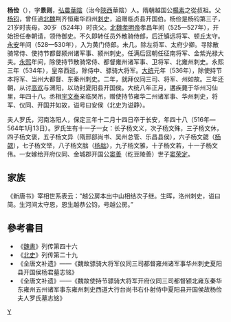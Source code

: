 {{citation style|time=2013-06-20T18:38:34+00:00}}
{{no footnotes|time=2013-06-20T18:38:34+00:00}}
'''杨俭'''（{{bd|495年||542年||}}），字'''景则'''，[[弘農|弘農]][[華陰|華陰]]（治今[[陝西|陝西]]華陰）人。隋朝越国公[[楊素|楊素]]之從叔祖。父[[杨钧|杨钧]]，曾任過[[北魏|北魏]]荆齐恒雍华四州[[刺史|刺史]]，追赠临贞县开国伯。杨俭是杨钧第三子，21岁时丧母，30岁（524年）时丧父。[[北魏孝明帝|北魏孝明帝]]孝昌年间（525—527年），开始担任奉朝请，领侍御史。不久即转任员外散骑侍郎，后迁镇远将军、顿丘太守。[[永安_(北魏)|永安]]年间（528—530年），入为黄门侍郎。未几，除左将军、太府少卿。寻除散骑常侍、使持节都督颍州诸军事、颍州刺史。任满后回朝任征南将军、金紫光禄大夫。[[永熙_(北魏)|永熙]]年间，除使持节散骑常侍、都督雍州诸军事、卫将军、北雍州刺史。永熙三年（534年），皇帝西巡，除侍中、骠骑大将军。[[大统_(西魏)|大统]]元年（536年），除使持节本将军、当州大都督、东秦州刺史。二年，就拜仪同三司、将军、州如故。三年还朝，从讨[[高欢|高欢]]与渭阳，以功封夏阳县开国侯。大统八年正月，遘疾薨于华州习仙里，年四十八。丞相[[宇文泰|宇文泰]]亲临哭吊，赠使持节雍华二州诸军事、华州刺史，将军、仪同、开国并如故，谥号曰安侯（北史为谥静）。

夫人罗氏，河南洛阳人，保定三年十二月十四日卒于长安，年四十八（516年—564年1月13日）。罗氏生有十一子一女：长子杨文义，次子杨文殊，三子杨文休，四子杨文褒，五子杨文异（隋邢部尚书、吴州总管、乐昌县侯），六子杨文勰（[[杨勰|杨勰]]），七子杨文举，八子杨文朏（[[杨文朏|杨朏]]），九子杨文雅，十子杨文若，十一子杨文伟。一女嫁给开府仪同、金城郡开国公[[窦善|窦善]]（纥豆陵善）世子[[窦荣定|窦荣定]]。

==家族==
《新唐书》宰相世系表云：“越公房本出中山相结次子继。生晖，洛州刺史，谥曰简。生河间太守恩，恩生越恭公钧，号越公房。”
<center>
{{chart/start|style=font: 80% sans-serif;}}
{{chart | Yj |Yj=[[杨结|杨结]]}}
{{chart | |!|}}
{{chart | Yj |Yj=中山相<br>[[杨继|杨继]]}}
{{chart | |!|}}
{{chart | Yh |Yh=弘农简公<br>[[杨晖_(北魏)|杨晖]]}}
{{chart | |)|-|-|-|.|}}
{{chart | Yen | | Yy |Yen=河间太守<br>[[杨恩_(北魏)|杨恩]]<br>(杨宥)|Yy=长宁男<br>[[杨佑|杨佑]]}}
{{chart | |!| | | |!|}}
{{chart | Yj | | Yy |Yj=临贞文恭公<br>[[杨钧|杨钧]]|Yy=长宁男<br>[[杨胤|杨胤]]}}
{{chart | |)|-|-|-|v|-|-|-|-|-|-|-|-|-|-|-|-|-|-|-|-|-|-|-|-|-|-|-|-|-|-|-|-|-|-|-|-|-|-|-|-|-|-|-|-|-|-|-|-|-|-|-|-|-|-|-|-|-|-|-|v|-|-|-|-|-|-|-|-|-|-|-|-|-|-|-|-|-|-|-|-|-|-|-|-|-|-|-|-|-|-|-|-|-|-|-|-|-|-|-|-|-|-|-|.| | | |,|-|-|-|+|-|-|-|.|}}
{{chart | Yx | | Ym | | | | | | | | | | | | | | | | | | | | | | | | | | | | | | | | | | | | | | | | | | | | | | | | | | | | | | Yj | | | | | | | | | | | | | | | | | | | | | | | | | | | | | | | | | | | | | | | | | | Yk | | Yyc | | Yxx | | Yjn |Yx=临贞忠公<br>[[杨暄_(北魏)|杨暄]]|Ym=[[杨穆|杨穆]]|Yj=夏阳安侯<br>杨俭|Yk=华山元公<br>[[杨宽_(北周)|杨宽]]|Yyc=[[杨宜成|杨宜成]]|Yxx=[[杨熙仙|杨熙仙]]|Yjn=[[杨季女|杨季女]]}}
{{chart | |)|-|-|-|-|-|-|-|-|-|-|-|-|-|-|-|-|-|-|-|-|-|-|-|-|-|-|-|-|-|-|-|-|-|-|-|-|-|-|-|-|-|-|-|-|-|-|-|v|-|-|-|.| | | |,|-|-|-|+|-|-|-|v|-|-|-|v|-|-|-|v|-|-|-|v|-|-|-|v|-|-|-|v|-|-|-|v|-|-|-|v|-|-|-|v|-|-|-|.| | | |)|-|-|-|v|-|-|-|-|-|-|-|v|-|-|-|.| }}
{{chart | Yf | | | | | | | | | | | | | | | | | | | | | | | | | | | | | | | | | | | | | | | | | | | | | | Yy | | Yj | | Ywy | | Mo | | Ywx2 | | Yb | | Yy2 | | Ywx | | Ywj | | Ywl | | Ywy2 | | Ywr | | Drd | | Yws | | Yws2 | | Ywj2 | | | | | | Ywj3 | | Ywx3 |Yf=临贞忠壮公<br>[[杨敷_(北朝)|杨-{旉}-]]|Yy=同昌县男<br>[[杨原|杨原]]|Yj=华阴伯<br>[[杨济_(北周)|杨济]]<br>字文立|Ywy=[[杨升_(北周)|杨升]]<br>字文义|Mo=杨〇|Ywx2=[[杨休|杨休]]|Yb=[[杨褒|杨褒]]|Yy2=乐昌县侯<br>[[杨异|杨异]]<br>字文殊|Ywx=广平县公<br>[[杨勰|杨勰]]<br>字文邕|Ywj=[[杨文举|杨文举]]|Ywl=义兴县公<br>[[杨文朗|杨朏]]<br>字文朗|Ywy2=[[杨文雅|杨文雅]]|Ywr=[[杨文若|杨文若]]|Drd=[[窦荣定|窦荣定]]妻|Yws=永平公<br>[[杨伟_(北周)|杨文伟]]|Yws2=正平定公<br>[[杨文思|杨文思]]|Ywj2=上明恭公<br>[[杨文纪|杨文纪]]|Ywj3=[[杨文矩|杨文矩]]|Ywx3=普安县男<br>[[杨文愻|杨文-{愻}-]]}}
{{chart | |)|-|-|-|v|-|-|-|v|-|-|-|v|-|-|-|-|-|-|-|-|-|-|-|-|-|-|-|-|-|-|-|-|-|-|-|v|-|-|-|v|-|-|-|.| | | |!| | | |!| | | | | | | |!| | | | | | | | | | | | | | | | | | | | | | | | | | | | | | | | | | | | | | | |!| | | |,|-|-|-|+|-|-|-|.| | | |!|}}
{{chart | Ysu | | Yy | | Yx | | Ysh | | | | | | | | | | | | | | | | | | | | | | Yy2 | | Yli | | Yca | | Ys | | Yh | | | | | | Yqx | | | | | | | | | | | | | | | | | | | | | | | | | | | | | | | | | | | | | | Yz| | | Yxm | | Yxz | | Yxy | | Yxy2 |Ysu=楚景武公<br>[[杨素|杨素]]|Yy=修武县公<br>[[杨约|杨约]]|Yx=[[杨询|杨询]]|Ysh=义安侯<br>[[杨慎_(隋朝)|杨慎]]|Yy2=临贞县公<br>[[杨岳_(隋朝)|杨岳]]|Yli=[[杨戾|杨戾]]<br>(越勤戾)|Yca=[[杨操|杨操]]<br>(越勤操)|Ys=[[杨实|杨实]]|Yh=[[杨宏|杨宏]]|Yqx=[[杨虔逊|杨虔逊]]|Yz=[[杨纂_(唐)|杨纂]]|Yxm=[[杨孝謩|杨孝-{謩}-]]|Yxz=[[杨孝偡|杨孝偡]]|Yxy=[[杨孝俨|杨孝俨]]|Yxy2=[[杨孝仪|杨孝仪]]}}
{{chart | |!| | | |L|~|~|7| | | | | | | | | | | | | | | | | | | | | | | | | | | | |!| | | | | | | | | | | | | | | | | | | | | | | | | | | | | | | | | | | | | | | | | | | | | | | | | | | | | | | | | | | | | | | |!| | | |!|}}
{{chart | |)|-|-|-|v|-|-|t|v|-|-|-|v|-|-|-|v|-|-|-|v|-|-|-|v|-|-|-|.| | | |,|-|-|-|+|-|-|-|.| | | | | | | | | | | | | | | | | | | | | | | | | | | | | | | | | | | | | | | | | | | | | | | | | | | | | | | | | | | |!| | | |!|}}
{{chart | Yxg | | Yxz | | Yxt | | Yxj | | Yws | | Ymx | | Yjs | | Yp | | Yhl | | Ylw | | Yhw | | | | | | | | | | | | | | | | | | | | | | | | | | | | | | | | | | | | | | | | | | | | | | | | | | | | | | | | | | Ysy | | Yhr |Yxg=楚国公<br>[[杨玄感|杨玄感]]|Yxz=淮南郡公<br>[[杨玄纵|杨玄纵]]|Yxt=[[杨玄挺|杨玄挺]]|Yxj=清河郡公<br>[[杨玄奖|杨玄奖]]|Yws=[[杨万石|杨万石]]|Ymx=[[杨仁行|杨仁行]]|Yjs=[[杨积善|杨积善]]|Yp=[[唐高祖|唐高祖]]嫔妃<br>[[杨氏_(江国太妃)|杨嫔]]|Yhl=[[杨弘礼|杨弘礼]]|Ylw=[[杨弘文|杨弘文]]|Yhw=[[杨弘武_(隋朝)|杨弘武]]|Ysy=[[杨守愚|杨守愚]]|Yhr=[[杨弘让|杨弘让]]}}
{{chart | | | | | | | | | | | | | | | | | | | | | | | | | | | | | | | | | | | | | | | | | | | | | | | | | | | | | | | | | | | | | | | | | | | | | | | | | | | | | | | | | | | | | | | | | | | | | | | | | | | | | |!|}}
{{chart | | | | | | | | | | | | | | | | | | | | | | | | | | | | | | | | | | | | | | | | | | | | | | | | | | | | | | | | | | | | | | | | | | | | | | | | | | | | | | | | | | | | | | | | | | | | | | | | | | | | |Dq|Dq=[[独孤思敬|独孤思敬]]之妻}}
{{familytree/end}}
</center>

==參考書目==
* 《[[魏書|魏書]]》列传第四十六
* 《[[北史|北史]]》列传第二十九
* 《全唐文补遗》——《魏故骠骑大将军仪同三司都督雍州诸军事华州刺史夏阳县开国侯杨君墓志铭》
* 《全唐文补遗》——《魏故使持节骠骑大将军开府仪同三司都督颍北雍东秦华东雍州五州诸军事东雍州刺史西道大行台尚书右仆射侍中夏阳县开国侯故杨俭夫人罗氏墓志铭》

[[Category:北魏軍事人物|Y]]